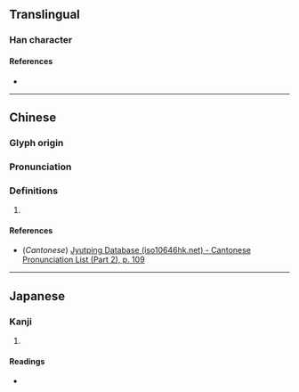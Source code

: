 {{character info}}
==Translingual==

===Han character===
{{Han char|rn=61|rad=心|as=10|sn=13|four=|canj=PKOK|ids=⿰忄疾}}

====References====
* {{Han ref|kx=0396.230|dkj=10998|dj=0735.110|hdz=42338.130|uh=6131|ud=24881}}

----

==Chinese==
{{zh-forms}}

===Glyph origin===
{{Han etym}}

===Pronunciation===
{{zh-pron
|m=jí
|c=zat6
|mc=y
|oc=y
|ma=
|cat=
}}

===Definitions===
{{zh-hanzi}}

# {{rfdef|zh}}
====References====
* (''Cantonese'') [http://www.iso10646hk.net/jp/document/download.jsp Jyutping Database (iso10646hk.net) - Cantonese Pronunciation List (Part 2), p. 109]

----

==Japanese==

===Kanji===
{{ja-kanji|grade=|rs=心10}}

# {{rfdef|ja|sort=心10}}

====Readings====
* {{ja-readings|on=[[しつ]] (shitsu), [[しち]] (shichi)|kun=[[くるしむ]] (kurushimu)}}